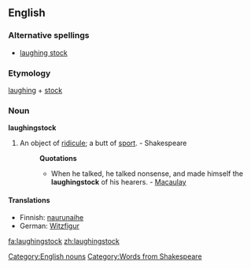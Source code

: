 ==English==

===Alternative spellings===
*[[laughing stock]]<!--collins lists only this form-->

===Etymology===
[[laughing]] + [[stock]]

===Noun===
'''laughingstock'''<!--encarta lists only this form-->
# An object of [[ridicule]]; a butt of [[sport]]. - Shakespeare
#:'''Quotations'''
#:*When he talked, he talked nonsense, and made himself the '''laughingstock''' of his hearers. - [[Macaulay]]
{{seeCites}}

====Translations====
{{trans-top|object of ridicule}}
*Finnish: [[naurunaihe]]
*German: [[Witzfigur]] {{f}}
{{trans-mid}}
{{trans-bottom}}

[[Category:English nouns]]
[[Category:Words from Shakespeare]]

[[fa:laughingstock]]
[[zh:laughingstock]]